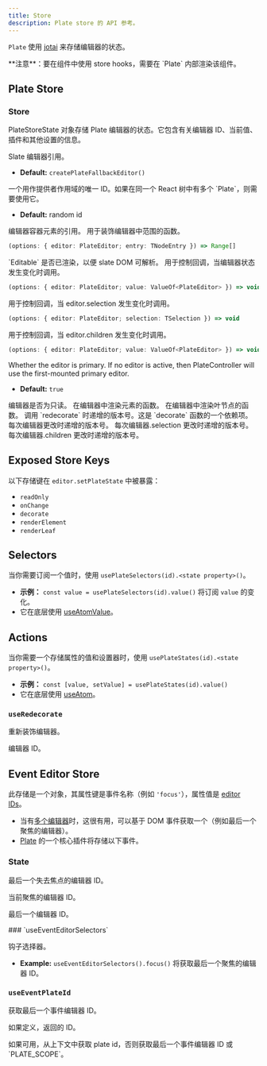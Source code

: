 ```yaml
---
title: Store
description: Plate store 的 API 参考。
---
```


`Plate` 使用 [jotai](https://github.com/pmndrs/jotai) 来存储编辑器的状态。

<Callout className="my-4">
  **注意**：要在组件中使用 store hooks，需要在 `Plate` 内部渲染该组件。
</Callout>

## Plate Store

### Store

PlateStoreState 对象存储 Plate 编辑器的状态。它包含有关编辑器 ID、当前值、插件和其他设置的信息。

<APIAttributes>
<APIItem name="editor" type="PlateEditor">
Slate 编辑器引用。

- **Default:** `createPlateFallbackEditor()`
</APIItem>

<APIItem name="id" type="string">
一个用作提供者作用域的唯一 ID。如果在同一个 React 树中有多个 `Plate`，则需要使用它。

- **Default:** random id
</APIItem>

<APIItem name="containerRef" type="React.RefObject<HTMLDivElement>">
编辑器容器元素的引用。
</APIItem>

<APIItem name="decorate" type="function" optional>
用于装饰编辑器中范围的函数。

```ts
(options: { editor: PlateEditor; entry: TNodeEntry }) => Range[]
```
</APIItem>

<APIItem name="isMounted" type="boolean" optional>
`Editable` 是否已渲染，以便 slate DOM 可解析。
</APIItem>

<APIItem name="onChange" type="function" optional>
用于控制回调，当编辑器状态发生变化时调用。

```ts
(options: { editor: PlateEditor; value: ValueOf<PlateEditor> }) => void
```
</APIItem>

<APIItem name="onSelectionChange" type="function" optional>
用于控制回调，当 editor.selection 发生变化时调用。

```ts
(options: { editor: PlateEditor; selection: TSelection }) => void
```
</APIItem>

<APIItem name="onValueChange" type="function" optional>
用于控制回调，当 editor.children 发生变化时调用。

```ts
(options: { editor: PlateEditor; value: ValueOf<PlateEditor> }) => void
```
</APIItem>

<APIItem name="primary" type="boolean" optional>
Whether the editor is primary. If no editor is active, then PlateController will use the first-mounted primary editor.

- **Default:** `true`
</APIItem>

<APIItem name="readOnly" type="boolean" optional>
编辑器是否为只读。
</APIItem>

<APIItem name="renderElement" type="function" optional>
在编辑器中渲染元素的函数。
</APIItem>

<APIItem name="renderLeaf" type="function" optional>
在编辑器中渲染叶节点的函数。
</APIItem>

<APIItem name="versionDecorate" type="number" optional>
调用 `redecorate` 时递增的版本号。这是 `decorate` 函数的一个依赖项。
</APIItem>

<APIItem name="versionEditor" type="number" optional>
每次编辑器更改时递增的版本号。
</APIItem>

<APIItem name="versionSelection" type="number" optional>
每次编辑器.selection 更改时递增的版本号。
</APIItem>

<APIItem name="versionValue" type="number" optional>
每次编辑器.children 更改时递增的版本号。
</APIItem>
</APIAttributes>

## Exposed Store Keys

以下存储键在 `editor.setPlateState` 中被暴露：

- `readOnly`
- `onChange`
- `decorate`
- `renderElement`
- `renderLeaf`

## Selectors

当你需要订阅一个值时，使用 `usePlateSelectors(id).<state property>()`。

- **示例：** `const value = usePlateSelectors(id).value()` 将订阅 `value` 的变化。
- 它在底层使用 [useAtomValue](https://jotai.org/docs/utils/use-atom-value)。

## Actions

当你需要一个存储属性的值和设置器时，使用 `usePlateStates(id).<state property>()`。

- **示例：** `const [value, setValue] = usePlateStates(id).value()`
- 它在底层使用 [useAtom](https://jotai.org/docs/basics/primitives#use-atom)。

### `useRedecorate`

重新装饰编辑器。

<APIParameters>
  <APIItem name="id" type="string" optional>
    编辑器 ID。
  </APIItem>
</APIParameters>

## Event Editor Store

此存储是一个对象，其属性键是事件名称（例如 `'focus'`），属性值是 [editor IDs](Plate#id)。

- 当有[多个编辑器](multiple-editors)时，这很有用，可以基于 DOM 事件获取一个（例如最后一个聚焦的编辑器）。
- [Plate](Plate) 的一个核心插件将存储以下事件。

### State

<APIAttributes>
<APIItem name="blur" type="string | null">

最后一个失去焦点的编辑器 ID。

</APIItem>

<APIItem name="focus" type="string | null">

当前聚焦的编辑器 ID。

</APIItem>

<APIItem name="last" type="string | null">

最后一个编辑器 ID。

</APIItem>
</APIAttributes>
### `useEventEditorSelectors`

钩子选择器。

- **Example:** `useEventEditorSelectors().focus()` 将获取最后一个聚焦的编辑器 ID。

### `useEventPlateId`

获取最后一个事件编辑器 ID。

<APIParameters>
<APIItem name="id" type="string | null">

如果定义，返回的 ID。

</APIItem>
</APIParameters>

<APIReturns>
  如果可用，从上下文中获取 plate id，否则获取最后一个事件编辑器 ID 或 `PLATE_SCOPE`。
</APIReturns>
